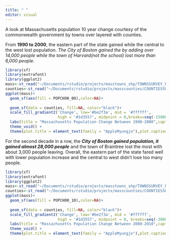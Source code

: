 ```yaml
---
title: " "
editor: visual
---
```


A look at Massachusetts population 10 year change courtesy of the commonwealth government by towns over layered with counties.

<p>

From **1990 to 2000**, the eastern part of the state gained while the central to the west lost population. *The City of Boston gained the by adding over 14,000 people while the town of Harvard(not the school) lost more than 6,000 people*.

</P>

```r
library(sf)
library(extrafont) 
library(ggplot2)
mass<-st_read("~/Documents/rstudio/projectx/masstowns_shp/TOWNSSURVEY_POLY.shp")
counties<-st_read("~/Documents/rstudio/projectx/masscounties/COUNTIESSURVEY_POLYM.shp")
ggplot(mass)+
  geom_sf(aes(fill = POPCH90_00),color=NA)+
  
  geom_sf(data = counties, fill=NA, color="black")+
  scale_fill_gradient2('Change', low='#be2f3a', mid = '#ffffff', 
                       high = '#1d3557', midpoint = 0,breaks=seq(-15000,15000,5000)) +
  labs(title = "Massachusetts Population Change Between 1990-2000",caption = "sources::MassGIS.gov\njamesstats.github.io/projectx/", subtitle = "Changes by towns")+
  theme_void() +
  theme(plot.title = element_text(family = "AppleMyungjo"),plot.caption = element_text(face = "italic",family = "AppleMyungjo"), plot.subtitle = element_text(family = "AppleMyungjo", size = 12))  

```

<p>For the second decade in a row, the ***City of Boston gained population, it gained almost 28,000 people*** and the town of Braintree lost the most with about 3,000 people leaving. Overall, the eastern part of the state fared well with lower population increase and the central to west didn't lose too many people.</p>

```r
library(sf)
library(extrafont) 
library(ggplot2)
mass<-st_read("~/Documents/rstudio/projectx/masstowns_shp/TOWNSSURVEY_POLY.shp")
counties<-st_read("~/Documents/rstudio/projectx/masscounties/COUNTIESSURVEY_POLYM.shp")
ggplot(mass)+
  geom_sf(aes(fill = POPCH00_10),color=NA)+
  
  geom_sf(data = counties, fill=NA, color="black")+
  scale_fill_gradient2('Change', low='#be2f3a', mid = '#ffffff', 
                       high = '#1d3557', midpoint = 0, breaks=seq(-30000,30000,3000)) +
  labs(title = "Massachusetts Population Change Between 2000-2010",caption = "sources::MassGIS.gov\njamesstats.github.io/projectx/", subtitle = "Changes by towns")+
  theme_void() +
  theme(plot.title = element_text(family = "AppleMyungjo"),plot.caption = element_text(face = "italic",family = "AppleMyungjo"), plot.subtitle = element_text(family = "AppleMyungjo", size = 12))   

```
